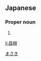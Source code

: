 ==Japanese==
{{ja-kanjitab|昌|樹}}

===Proper noun===
{{ja-pos|proper|まさき}}

# {{given name|male|lang=ja}}

[[Category:Japanese male given names|まさき]]

[[li:昌樹]]